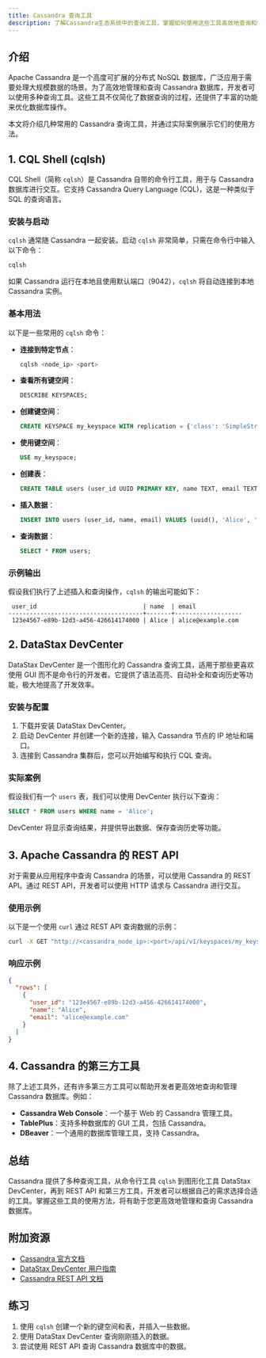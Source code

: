 ```yaml
---
title: Cassandra 查询工具
description: 了解Cassandra生态系统中的查询工具，掌握如何使用这些工具高效地查询和管理Cassandra数据库。
---
```


## 介绍

Apache Cassandra 是一个高度可扩展的分布式 NoSQL 数据库，广泛应用于需要处理大规模数据的场景。为了高效地管理和查询 Cassandra 数据库，开发者可以使用多种查询工具。这些工具不仅简化了数据查询的过程，还提供了丰富的功能来优化数据库操作。

本文将介绍几种常用的 Cassandra 查询工具，并通过实际案例展示它们的使用方法。

## 1. CQL Shell (cqlsh)

CQL Shell（简称 `cqlsh`）是 Cassandra 自带的命令行工具，用于与 Cassandra 数据库进行交互。它支持 Cassandra Query Language (CQL)，这是一种类似于 SQL 的查询语言。

### 安装与启动

`cqlsh` 通常随 Cassandra 一起安装。启动 `cqlsh` 非常简单，只需在命令行中输入以下命令：

```bash
cqlsh
```

如果 Cassandra 运行在本地且使用默认端口（9042），`cqlsh` 将自动连接到本地 Cassandra 实例。

### 基本用法

以下是一些常用的 `cqlsh` 命令：

- **连接到特定节点**：
  ```bash
  cqlsh <node_ip> <port>
  ```

- **查看所有键空间**：
  ```sql
  DESCRIBE KEYSPACES;
  ```

- **创建键空间**：
  ```sql
  CREATE KEYSPACE my_keyspace WITH replication = {'class': 'SimpleStrategy', 'replication_factor': 1};
  ```

- **使用键空间**：
  ```sql
  USE my_keyspace;
  ```

- **创建表**：
  ```sql
  CREATE TABLE users (user_id UUID PRIMARY KEY, name TEXT, email TEXT);
  ```

- **插入数据**：
  ```sql
  INSERT INTO users (user_id, name, email) VALUES (uuid(), 'Alice', 'alice@example.com');
  ```

- **查询数据**：
  ```sql
  SELECT * FROM users;
  ```

### 示例输出

假设我们执行了上述插入和查询操作，`cqlsh` 的输出可能如下：

```plaintext
 user_id                              | name  | email
--------------------------------------+-------+-------------------
 123e4567-e89b-12d3-a456-426614174000 | Alice | alice@example.com
```

## 2. DataStax DevCenter

DataStax DevCenter 是一个图形化的 Cassandra 查询工具，适用于那些更喜欢使用 GUI 而不是命令行的开发者。它提供了语法高亮、自动补全和查询历史等功能，极大地提高了开发效率。

### 安装与配置

1. 下载并安装 DataStax DevCenter。
2. 启动 DevCenter 并创建一个新的连接，输入 Cassandra 节点的 IP 地址和端口。
3. 连接到 Cassandra 集群后，您可以开始编写和执行 CQL 查询。

### 实际案例

假设我们有一个 `users` 表，我们可以使用 DevCenter 执行以下查询：

```sql
SELECT * FROM users WHERE name = 'Alice';
```

DevCenter 将显示查询结果，并提供导出数据、保存查询历史等功能。

## 3. Apache Cassandra 的 REST API

对于需要从应用程序中查询 Cassandra 的场景，可以使用 Cassandra 的 REST API。通过 REST API，开发者可以使用 HTTP 请求与 Cassandra 进行交互。

### 使用示例

以下是一个使用 `curl` 通过 REST API 查询数据的示例：

```bash
curl -X GET "http://<cassandra_node_ip>:<port>/api/v1/keyspaces/my_keyspace/tables/users/rows"
```

### 响应示例

```json
{
  "rows": [
    {
      "user_id": "123e4567-e89b-12d3-a456-426614174000",
      "name": "Alice",
      "email": "alice@example.com"
    }
  ]
}
```

## 4. Cassandra 的第三方工具

除了上述工具外，还有许多第三方工具可以帮助开发者更高效地查询和管理 Cassandra 数据库。例如：

- **Cassandra Web Console**：一个基于 Web 的 Cassandra 管理工具。
- **TablePlus**：支持多种数据库的 GUI 工具，包括 Cassandra。
- **DBeaver**：一个通用的数据库管理工具，支持 Cassandra。

## 总结

Cassandra 提供了多种查询工具，从命令行工具 `cqlsh` 到图形化工具 DataStax DevCenter，再到 REST API 和第三方工具，开发者可以根据自己的需求选择合适的工具。掌握这些工具的使用方法，将有助于您更高效地管理和查询 Cassandra 数据库。

## 附加资源

- [Cassandra 官方文档](https://cassandra.apache.org/doc/latest/)
- [DataStax DevCenter 用户指南](https://docs.datastax.com/en/devcenter/doc/devcenter/dcGettingStarted.html)
- [Cassandra REST API 文档](https://cassandra.apache.org/doc/latest/cassandra/operating/rest_api.html)

## 练习

1. 使用 `cqlsh` 创建一个新的键空间和表，并插入一些数据。
2. 使用 DataStax DevCenter 查询刚刚插入的数据。
3. 尝试使用 REST API 查询 Cassandra 数据库中的数据。
